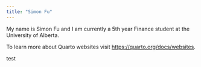 ```yaml
---
title: "Simon Fu"
---
```


My name is Simon Fu and I am currently a 5th year Finance student at the University of Alberta.

To learn more about Quarto websites visit <https://quarto.org/docs/websites>.

test
